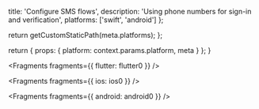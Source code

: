 
  title: 'Configure SMS flows',
  description: 'Using phone numbers for sign-in and verification',
  platforms: ['swift', 'android']
};

  return getCustomStaticPath(meta.platforms);
};

  return {
    props: {
      platform: context.params.platform,
      meta
    }
  };
}


<Fragments fragments={{ flutter: flutter0 }} />


<Fragments fragments={{ ios: ios0 }} />


<Fragments fragments={{ android: android0 }} />
